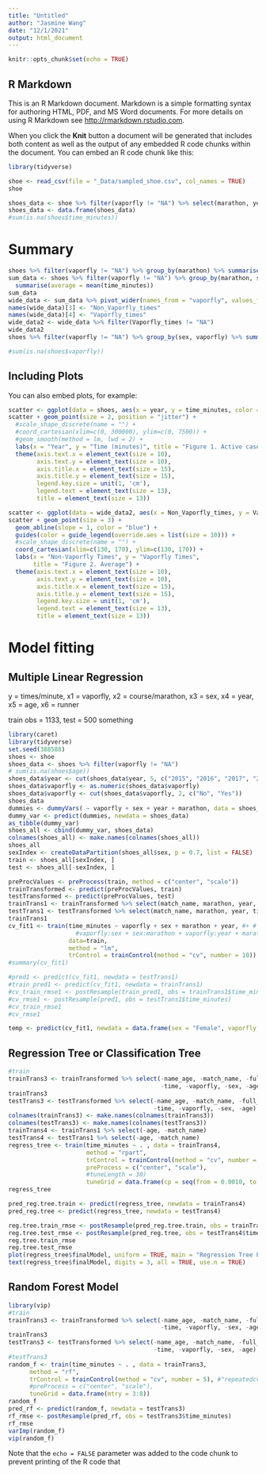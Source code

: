 ```yaml
---
title: "Untitled"
author: "Jasmine Wang"
date: "12/1/2021"
output: html_document
---
```


```r
knitr::opts_chunk$set(echo = TRUE)
```

## R Markdown

This is an R Markdown document. Markdown is a simple formatting syntax for authoring HTML, PDF, and MS Word documents. For more details on using R Markdown see <http://rmarkdown.rstudio.com>.

When you click the **Knit** button a document will be generated that includes both content as well as the output of any embedded R code chunks within the document. You can embed an R code chunk like this:

```r
library(tidyverse)

shoe <- read_csv(file = "_Data/sampled_shoe.csv", col_names = TRUE)
shoe

shoes_data <- shoe %>% filter(vaporfly != "NA") %>% select(marathon, year, vaporfly, time_minutes, sex)
shoes_data <- data.frame(shoes_data)
#sum(is.na(shoes$time_minutes))
```

# Summary

```r
shoes %>% filter(vaporfly != "NA") %>% group_by(marathon) %>% summarise(average = mean(time_minutes))
sum_data <- shoes %>% filter(vaporfly != "NA") %>% group_by(marathon, sex, vaporfly) %>% 
  summarise(average = mean(time_minutes))
sum_data
wide_data <- sum_data %>% pivot_wider(names_from = "vaporfly", values_from = "average")
names(wide_data)[3] <- "Non_Vaporfly_times"
names(wide_data)[4] <- "Vaporfly_times"
wide_data2 <- wide_data %>% filter(Vaporfly_times != "NA")
wide_data2
shoes %>% filter(vaporfly != "NA") %>% group_by(sex, vaporfly) %>% summarise(average = mean(time_minutes))

#sum(is.na(shoes$vaporfly))

```
## Including Plots

You can also embed plots, for example:

```r
scatter <- ggplot(data = shoes, aes(x = year, y = time_minutes, color = sex, shape = vaporfly))
scatter + geom_point(size = 2, position = "jitter") + 
  #scale_shape_discrete(name = "") + 
  #coord_cartesian(xlim=c(0, 300000), ylim=c(0, 7500)) +
  #geom_smooth(method = lm, lwd = 2) + 
  labs(x = "Year", y = "Time (minutes)", title = "Figure 1. Active cases vs Deaths for each Vaccine timeline in US") + 
  theme(axis.text.x = element_text(size = 10), 
        axis.text.y = element_text(size = 10), 
        axis.title.x = element_text(size = 15), 
        axis.title.y = element_text(size = 15), 
        legend.key.size = unit(1, 'cm'), 
        legend.text = element_text(size = 13), 
        title = element_text(size = 13))

scatter <- ggplot(data = wide_data2, aes(x = Non_Vaporfly_times, y = Vaporfly_times, color = sex))
scatter + geom_point(size = 3) + 
  geom_abline(slope = 1, color = "blue") + 
  guides(color = guide_legend(override.aes = list(size = 10))) + 
  #scale_shape_discrete(name = "") + 
  coord_cartesian(xlim=c(130, 170), ylim=c(130, 170)) + 
  labs(x = "Non-Vaporfly Times", y = "Vaporfly Times", 
       title = "Figure 2. Average") + 
  theme(axis.text.x = element_text(size = 10), 
        axis.text.y = element_text(size = 10), 
        axis.title.x = element_text(size = 15), 
        axis.title.y = element_text(size = 15), 
        legend.key.size = unit(1, 'cm'), 
        legend.text = element_text(size = 13), 
        title = element_text(size = 13))

```

# Model fitting

## Multiple Linear Regression

y = times/minute, x1 = vaporfly, x2 = course/marathon, x3 = sex, x4 = year, x5 = age, x6 = runner

train obs = 1133, test = 500 something

```r
library(caret)
library(tidyverse)
set.seed(388588)
shoes <- shoe
shoes_data <- shoes %>% filter(vaporfly != "NA")
# sum(is.na(shoes$age))
shoes_data$year <- cut(shoes_data$year, 5, c("2015", "2016", "2017", "2018", "2019"))
shoes_data$vaporfly <- as.numeric(shoes_data$vaporfly)
shoes_data$vaporfly <- cut(shoes_data$vaporfly, 2, c("No", "Yes"))
shoes_data
dummies <- dummyVars( ~ vaporfly + sex + year + marathon, data = shoes_data)
dummy_var <- predict(dummies, newdata = shoes_data)
as_tibble(dummy_var)
shoes_all <- cbind(dummy_var, shoes_data)
colnames(shoes_all) <- make.names(colnames(shoes_all))
shoes_all
sexIndex <- createDataPartition(shoes_all$sex, p = 0.7, list = FALSE)
train <- shoes_all[sexIndex, ]
test <- shoes_all[-sexIndex, ]

preProcValues <- preProcess(train, method = c("center", "scale"))
trainTransformed <- predict(preProcValues, train)
testTransformed <- predict(preProcValues, test)
trainTrans1 <- trainTransformed %>% select(match_name, marathon, year, time_minutes, vaporfly, sex, age)
testTrans1 <- testTransformed %>% select(match_name, marathon, year, time_minutes, vaporfly, sex, age)
trainTrans1
cv_fit1 <- train(time_minutes ~ vaporfly + sex + marathon + year, #+ # match_name + 
                   #vaporfly:sex + sex:marathon + vaporfly:year + marathon:year, 
                 data=train,
                 method = "lm",
                 trControl = trainControl(method = "cv", number = 10))
#summary(cv_fit1)

#pred1 <- predict(cv_fit1, newdata = testTrans1)
#train_pred1 <- predict(cv_fit1, newdata = trainTrans1)
#cv_train_rmse1 <- postResample(train_pred1, obs = trainTrans1$time_minutes)
#cv_rmse1 <- postResample(pred1, obs = testTrans1$time_minutes)
#cv_train_rmse1
#cv_rmse1

temp <- predict(cv_fit1, newdata = data.frame(sex = "Female", vaporfly = "Yes", year = "2015", marathon = "Boston Marathon"),         se.fit = TRUE)
```

## Regression Tree or Classification Tree

```r
#train
trainTrans3 <- trainTransformed %>% select(-name_age, -match_name, -full_name, -marathon, -year, -date, 
                                           -time, -vaporfly, -sex, -age)
trainTrans3
testTrans3 <- testTransformed %>% select(-name_age, -match_name, -full_name, -marathon, -year, -date, 
                                         -time, -vaporfly, -sex, -age)
colnames(trainTrans3) <- make.names(colnames(trainTrans3))
colnames(testTrans3) <- make.names(colnames(testTrans3))
trainTrans4 <- trainTrans1 %>% select(-age, -match_name)
testTrans4 <- testTrans1 %>% select(-age, -match_name)
regress_tree <- train(time_minutes ~ . , data = trainTrans4, 
                      method = "rpart", 
                      trControl = trainControl(method = "cv", number = 10),
                      preProcess = c("center", "scale"),
                      #tuneLength = 30)
                      tuneGrid = data.frame(cp = seq(from = 0.0010, to = 0.0013, by = 0.00001)))
regress_tree

pred_reg.tree.train <- predict(regress_tree, newdata = trainTrans4)
pred_reg.tree <- predict(regress_tree, newdata = testTrans4)

reg.tree.train_rmse <- postResample(pred_reg.tree.train, obs = trainTrans4$time_minutes)
reg.tree.test_rmse <- postResample(pred_reg.tree, obs = testTrans4$time_minutes)
reg.tree.train_rmse
reg.tree.test_rmse
plot(regress_tree$finalModel, uniform = TRUE, main = "Regression Tree Fit")
text(regress_tree$finalModel, digits = 3, all = TRUE, use.n = TRUE)

```

## Random Forest Model

```r
library(vip)
#train
trainTrans3 <- trainTransformed %>% select(-name_age, -match_name, -full_name, -marathon, -year, -date, 
                                           -time, -vaporfly, -sex, -age)
trainTrans3
testTrans3 <- testTransformed %>% select(-name_age, -match_name, -full_name, -marathon, -year, -date, 
                                         -time, -vaporfly, -sex, -age)
#testTrans3
random_f <- train(time_minutes ~ . , data = trainTrans3,
      method = "rf",
      trControl = trainControl(method = "cv", number = 5), #"repeatedcv", number = 5, repeats = 3
      #preProcess = c("center", "scale"),
      tuneGrid = data.frame(mtry = 3:8))
random_f
pred_rf <- predict(random_f, newdata = testTrans3)
rf_rmse <- postResample(pred_rf, obs = testTrans3$time_minutes)
rf_rmse
varImp(random_f)
vip(random_f)
```

Note that the `echo = FALSE` parameter was added to the code chunk to prevent printing of the R code that 
